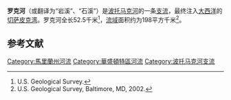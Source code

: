 {{Infobox river 
| name               = 罗克河<br>Rock Creek
| image_name         = Rock-Creek-Park.jpg
| image_size         = 230px
| caption            = 罗克河一景，位于华盛顿哥伦比亚特区
| image_map          = 
| map_size           = 
| map_alt            = 
| map_caption        = 
| origin             = 
| mouth              = [[波托马克河|波托马克河]]
| progression        = 
| basin_countries    = 
| location           = 美国[[马里兰州|马里兰州]]和[[华盛顿哥伦比亚特区|华盛顿哥伦比亚特区]]
| length             = {{convert|32.6|mi|km}}
| elevation          = 
| mouth_elevation    = {{convert|0|ft|m}}
| discharge          = 
| watershed          = {{convert|76.5|mi2|km2}}
| river_system       = 
| left_tribs         = 
| right_tribs        = 
}}
'''罗克河'''（或翻译为“岩溪”、“石溪”{{lang-en|Rock Creek}}）是[[波托马克河|波托马克河]]的一条[[支流|支流]]，最终注入[[大西洋|大西洋]]的[[切萨皮克湾|切萨皮克湾]]。罗克河全长52.5千米<ref name="NHD">U.S. Geological Survey. </ref>，[[流域|流域]]面积约为198平方千米<ref>U.S. Geological Survey, Baltimore, MD, 2002. </ref>。

== 参考文献 ==
{{Reflist}}
[[Category:馬里蘭州河流|Category:馬里蘭州河流]]
[[Category:華盛頓特區河流|Category:華盛頓特區河流]]
[[Category:波托马克河支流|Category:波托马克河支流]]